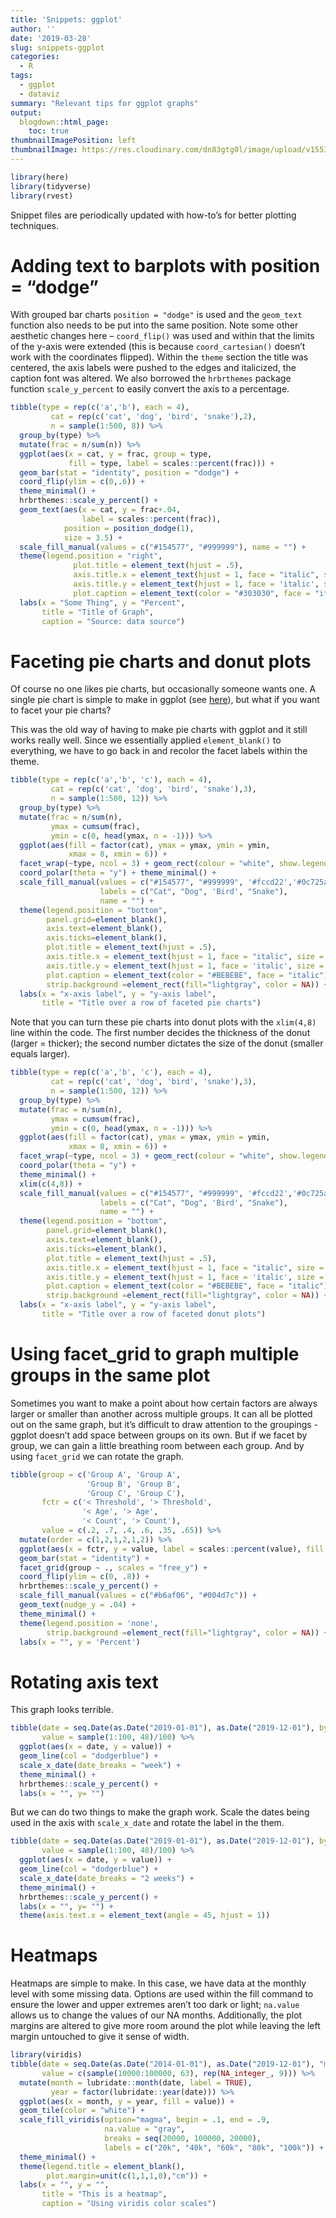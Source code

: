 ```yaml
---
title: 'Snippets: ggplot'
author: ''
date: '2019-03-28'
slug: snippets-ggplot
categories:
  - R
tags:
  - ggplot
  - dataviz
summary: "Relevant tips for ggplot graphs"
output:
  blogdown::html_page:
    toc: true
thumbnailImagePosition: left
thumbnailImage: https://res.cloudinary.com/dn83gtg0l/image/upload/v1553798708/seas_month_sales_polar.png
---
```


```r
library(here)
library(tidyverse)
library(rvest)
```

Snippet files are periodically updated with how-to's for better plotting techniques. 

# Adding text to barplots with position = "dodge"

With grouped bar charts `position = "dodge"` is used and the `geom_text` function also needs to be put into the same position. Note some other aesthetic changes here -- `coord_flip()` was used and within that the limits of the y-axis were extended (this is because `coord_cartesian()` doesn't work with the coordinates flipped). Within the `theme` section the title was centered, the axis labels were pushed to the edges and italicized, the caption font was altered. We also borrowed the `hrbrthemes` package function `scale_y_percent` to easily convert the axis to a percentage.  

```r
tibble(type = rep(c('a','b'), each = 4),
         cat = rep(c('cat', 'dog', 'bird', 'snake'),2),
         n = sample(1:500, 8)) %>%
  group_by(type) %>%
  mutate(frac = n/sum(n)) %>%
  ggplot(aes(x = cat, y = frac, group = type, 
             fill = type, label = scales::percent(frac))) + 
  geom_bar(stat = "identity", position = "dodge") + 
  coord_flip(ylim = c(0,.6)) + 
  theme_minimal() + 
  hrbrthemes::scale_y_percent() + 
  geom_text(aes(x = cat, y = frac+.04, 
                label = scales::percent(frac)),
            position = position_dodge(1),
            size = 3.5) +
  scale_fill_manual(values = c("#154577", "#999999"), name = "") + 
  theme(legend.position = "right",
              plot.title = element_text(hjust = .5),
              axis.title.x = element_text(hjust = 1, face = "italic", size = 8),
              axis.title.y = element_text(hjust = 1, face = 'italic', size = 8),
              plot.caption = element_text(color = "#303030", face = "italic")) + 
  labs(x = "Some Thing", y = "Percent",
       title = "Title of Graph",
       caption = "Source: data source")

```

# Faceting pie charts and donut plots 

Of course no one likes pie charts, but occasionally someone wants one. A single pie chart is simple to make in ggplot (see [here](http://www.sthda.com/english/wiki/ggplot2-pie-chart-quick-start-guide-r-software-and-data-visualization){target="_blank"}), but what if you want to facet your pie charts? 

This was the old way of having to make pie charts with ggplot and it still works really well. Since we essentially applied `element_blank()` to everything, we have to go back in and recolor the facet labels within the theme.

```r
tibble(type = rep(c('a','b', 'c'), each = 4),
         cat = rep(c('cat', 'dog', 'bird', 'snake'),3),
         n = sample(1:500, 12)) %>%
  group_by(type) %>%
  mutate(frac = n/sum(n),
         ymax = cumsum(frac),
         ymin = c(0, head(ymax, n = -1))) %>%
  ggplot(aes(fill = factor(cat), ymax = ymax, ymin = ymin, 
             xmax = 8, xmin = 6)) +
  facet_wrap(~type, ncol = 3) + geom_rect(colour = "white", show.legend = TRUE) +
  coord_polar(theta = "y") + theme_minimal() + 
  scale_fill_manual(values = c("#154577", "#999999", '#fccd22','#0c725a'),
                    labels = c("Cat", "Dog", 'Bird', "Snake"),
                    name = "") + 
  theme(legend.position = "bottom",
        panel.grid=element_blank(),
        axis.text=element_blank(),
        axis.ticks=element_blank(),
        plot.title = element_text(hjust = .5),
        axis.title.x = element_text(hjust = 1, face = "italic", size = 8),
        axis.title.y = element_text(hjust = 1, face = 'italic', size = 8),
        plot.caption = element_text(color = "#BEBEBE", face = "italic"),
        strip.background =element_rect(fill="lightgray", color = NA)) + 
  labs(x = "x-axis label", y = "y-axis label",
       title = "Title over a row of faceted pie charts")
```

Note that you can turn these pie charts into donut plots with the `xlim(4,8)` line within the code. The first number decides the thickness of the donut (larger = thicker); the second number dictates the size of the donut (smaller equals larger). 

```r
tibble(type = rep(c('a','b', 'c'), each = 4),
         cat = rep(c('cat', 'dog', 'bird', 'snake'),3),
         n = sample(1:500, 12)) %>%
  group_by(type) %>%
  mutate(frac = n/sum(n),
         ymax = cumsum(frac),
         ymin = c(0, head(ymax, n = -1))) %>%
  ggplot(aes(fill = factor(cat), ymax = ymax, ymin = ymin, 
             xmax = 8, xmin = 6)) +
  facet_wrap(~type, ncol = 3) + geom_rect(colour = "white", show.legend = TRUE) +
  coord_polar(theta = "y") + 
  theme_minimal() + 
  xlim(c(4,8)) + 
  scale_fill_manual(values = c("#154577", "#999999", '#fccd22','#0c725a'),
                    labels = c("Cat", "Dog", 'Bird', "Snake"),
                    name = "") + 
  theme(legend.position = "bottom",
        panel.grid=element_blank(),
        axis.text=element_blank(),
        axis.ticks=element_blank(),
        plot.title = element_text(hjust = .5),
        axis.title.x = element_text(hjust = 1, face = "italic", size = 8),
        axis.title.y = element_text(hjust = 1, face = 'italic', size = 8),
        plot.caption = element_text(color = "#BEBEBE", face = "italic"),
        strip.background =element_rect(fill="lightgray", color = NA)) + 
  labs(x = "x-axis label", y = "y-axis label",
       title = "Title over a row of faceted donut plots")
```

# Using facet_grid to graph multiple groups in the same plot 

Sometimes you want to make a point about how certain factors are always larger or smaller than another across multiple groups. It can all be plotted out on the same graph, but it's difficult to draw attention to the groupings - ggplot doesn't add space between groups on its own. But if we facet by group, we can gain a little breathing room between each group. And by using `facet_grid` we can rotate the graph. 

```r
tibble(group = c('Group A', 'Group A', 
                 'Group B', 'Group B', 
                 'Group C', 'Group C'), 
       fctr = c('< Threshold', '> Threshold',
                '< Age', '> Age',
                '< Count', '> Count'),
       value = c(.2, .7, .4, .6, .35, .65)) %>%
  mutate(order = c(1,2,1,2,1,2)) %>%
  ggplot(aes(x = fctr, y = value, label = scales::percent(value), fill = factor(order))) + 
  geom_bar(stat = "identity") + 
  facet_grid(group ~ ., scales = "free_y") + 
  coord_flip(ylim = c(0, .8)) + 
  hrbrthemes::scale_y_percent() + 
  scale_fill_manual(values = c("#b6af06", "#004d7c")) + 
  geom_text(nudge_y = .04) + 
  theme_minimal() + 
  theme(legend.position = 'none',
        strip.background =element_rect(fill="lightgray", color = NA)) +
  labs(x = "", y = 'Percent')
```

# Rotating axis text 

This graph looks terrible.

```r
tibble(date = seq.Date(as.Date("2019-01-01"), as.Date("2019-12-01"), by = "week"),
       value = sample(1:100, 48)/100) %>%
  ggplot(aes(x = date, y = value)) + 
  geom_line(col = "dodgerblue") + 
  scale_x_date(date_breaks = "week") + 
  theme_minimal() +
  hrbrthemes::scale_y_percent() +
  labs(x = "", y= "")
```

But we can do two things to make the graph work. Scale the dates being used in the axis with `scale_x_date` and rotate the label in the them. 

```r
tibble(date = seq.Date(as.Date("2019-01-01"), as.Date("2019-12-01"), by = "week"),
       value = sample(1:100, 48)/100) %>%
  ggplot(aes(x = date, y = value)) + 
  geom_line(col = "dodgerblue") + 
  scale_x_date(date_breaks = "2 weeks") + 
  theme_minimal() + 
  hrbrthemes::scale_y_percent() +
  labs(x = "", y= "") +
  theme(axis.text.x = element_text(angle = 45, hjust = 1))
```

# Heatmaps 

Heatmaps are simple to make. In this case, we have data at the monthly level with some missing data. Options are used within the fill command to ensure the lower and upper extremes aren't too dark or light;  `na.value` allows us to change the values of our NA months. Additionally, the plot margins are altered to give more room around the plot while leaving the left margin untouched to give it sense of width. 

```r
library(viridis)
tibble(date = seq.Date(as.Date("2014-01-01"), as.Date("2019-12-01"), "month"),
       value = c(sample(10000:100000, 63), rep(NA_integer_, 9))) %>% 
  mutate(month = lubridate::month(date, label = TRUE),
         year = factor(lubridate::year(date))) %>%
  ggplot(aes(x = month, y = year, fill = value)) + 
  geom_tile(color = "white") +
  scale_fill_viridis(option="magma", begin = .1, end = .9,
                     na.value = "gray",
                     breaks = seq(20000, 100000, 20000),
                     labels = c("20k", "40k", "60k", "80k", "100k")) + 
  theme_minimal() + 
  theme(legend.title = element_blank(),
        plot.margin=unit(c(1,1,1,0),"cm")) +
  labs(x = "", y = "",
       title = "This is a heatmap",
       caption = "Using viridis color scales")
```